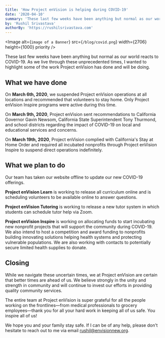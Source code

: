 ```yaml
---
title: 'How Project enVision is helping during COVID-19'
date: '2020-04-10'
summary: 'These last few weeks have been anything but normal as our world reacts to COVID-19. As we live through these unprecedented times, I wanted to highlight some of the work Project enVision has done and will be doing.'
by: 'Rushil Srivastava'
authorBy: 'https://rushilsrivastava.com'
---
```


<Image
  alt={`image of a Banner`}
  src={`/blog/covid.png`}
  width={2706}
  height={1000}
  priority
/>

These last few weeks have been anything but normal as our world reacts to COVID-19. As we live through these unprecedented times, I wanted to highlight some of the work Project enVision has done and will be doing.

## What we have done

On **March 6th, 2020**, we suspended Project enVision operations at all locations and recommended that volunteers to stay home. Only Project enVision Inspire programs were active during this time.

On **March 9th, 2020**, Project enVision sent recommendations to California Governor Gavin Newsom, California State Superintendent Tony Thurmond, and school districts regarding the impact of COVID-19 on local and educational services and concerns.

On **March 19th, 2020**, Project enVision complied with California's Stay at Home Order and required all incubated nonprofits through Project enVision Inspire to suspend direct operations indefinitely.

## What we plan to do

Our team has taken our website offline to update our new COVID-19 offerings.

**Project enVision Learn** is working to release all curriculum online and is scheduling volunteers to be available online to answer questions.

**Project enVision Tutoring** is working to release a new tutor system in which students can schedule tutor help via Zoom.

**Project enVision Inspire** is working on allocating funds to start incubating new nonprofit projects that will support the community during COVID-19. We also intend to host a competition and award funding to nonprofits building innovating solutions helping health systems and protecting vulnerable populations. We are also working with contacts to potentially secure limited health supplies to donate.

## Closing

While we navigate these uncertain times, we at Project enVision are certain that better times are ahead of us. We believe strongly in the unity and strength in community and will continue to invest our efforts in providing quality community services.

The entire team at Project enVision is super grateful for all the people working on the frontlines—from medical professionals to grocery employees—thank you for all your hard work in keeping all of us safe. You inspire all of us!

We hope you and your family stay safe. If I can be of any help, please don't hesitate to reach out to me via email [rushil@envisionnew.org](mailto:rushil@envisionnew.org).

